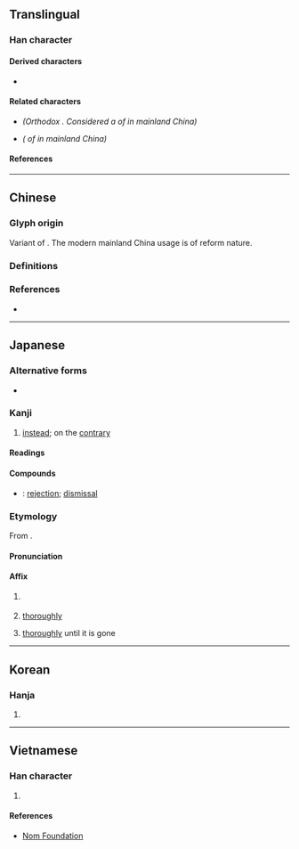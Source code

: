 {{also|卻|㕁}}
{{character info}}
==Translingual==

===Han character===
{{Han char|rn=26|rad=卩|as=05|sn=7|four=47720|canj=GISL|ids=⿰去卩}}

====Derived characters====
* {{l|mul|[[㑢]], [[𠳞]], [[𪫸]], [[𢭙]], [[𭰚]], [[脚]], [[𣒗]], [[𭴦]], [[𭹌]], [[𦛶]], [[䖼]], [[𮘏]], [[踋]], [[𨌞]], [[㾡]]}}

====Related characters====
* {{l|mul|[[卻]]}} ''(Orthodox {{w|Traditional Chinese|traditional form}}. Considered a {{w|Variant Chinese character|variant form}} of {{lang|mul|却}} in mainland China)''
* {{l|mul|[[㕁]]}} ''({{w|Variant Chinese character|Variant form}} of {{lang|mul|却}} in mainland China)''

====References====
{{Han ref|kx=0159.190|dkj=02856|dj=0364.080|hdz=10313.020|uh=5374}}

----

==Chinese==

===Glyph origin===
{{Han etym}}
Variant of {{zh-l|卻*}}. The modern mainland China usage is of reform nature.

===Definitions===
{{zh-see|卻}}

===References===
* {{R:twedu|A00457-001}}

----

==Japanese==

===Alternative forms===
* {{ja-l|卻}}

===Kanji===
{{ja-kanji|grade=c|rs=卩05}} <!-- Note: 卻 is not listed as its kyūjitai form in 2010 Jōyō Kanji -->

# [[instead]]; on the [[contrary]]

====Readings====
{{ja-readings
|goon=かく
|kanon=きゃく
|kun=しりぞ-く, しりぞ-ける, かえ-って
}}

====Compounds====
* {{ja-r|却%下|きゃっ%か}}: [[rejection]]; [[dismissal]]

===Etymology===
{{ja-kanjitab|きゃく|yomi=o}}
From {{der|ja|ltc|-}} {{ltc-l|却}}.

====Pronunciation====
{{ja-pron|きゃく}}

====Affix====
{{ja-pos|affix|きゃく}}

# {{rfdef|ja}}
#: {{ja-usex-inline|[[却%下]]|きゃっ%か|rejection}}
# [[thoroughly]]
#: {{ja-usex-inline|[[冷%却]]|れい%きゃく|refrigeration}}
# [[thoroughly]] until it is gone
#: {{ja-usex-inline|[[焼%却]]|しょう%きゃく|incineration}}
#: {{ja-usex-inline|[[売%却]]|ばい%きゃく|selling off}}

----

==Korean==

===Hanja===
{{ko-hanja|각}}

# {{rfdef|ko|sort=卩05}}

----

==Vietnamese==

===Han character===
{{vi-readings|rs=卩05|reading=[[khước]]}}

# {{rfdef|vi|sort=卩05}}

====References====
* [http://nomfoundation.org/common/nom_details.php?codepoint=5374 Nom Foundation]